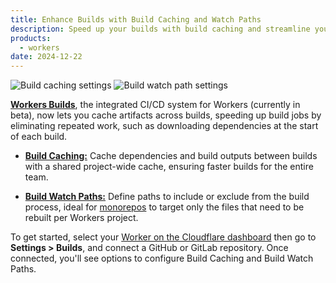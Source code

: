 ```yaml
---
title: Enhance Builds with Build Caching and Watch Paths
description: Speed up your builds with build caching and streamline your monorepo workflows with build watch paths in Workers Builds (beta).
products:
  - workers
date: 2024-12-22
---
```


![Build caching settings](~/assets/images/workers/platform/ci-cd/workers-build-caching.png)
![Build watch path settings](~/assets/images/workers/platform/ci-cd/workers-build-watch-paths.png)

[**Workers Builds**](/workers/ci-cd/builds/), the integrated CI/CD system for Workers (currently in beta), now lets you cache artifacts across builds, speeding up build jobs by eliminating repeated work, such as downloading dependencies at the start of each build.

- **[Build Caching:](/workers/ci-cd/builds/build-caching/)** Cache dependencies and build outputs between builds with a shared project-wide cache, ensuring faster builds for the entire team.

- **[Build Watch Paths:](/workers/ci-cd/builds/build-watch-paths/)** Define paths to include or exclude from the build process, ideal for [monorepos](/workers/ci-cd/builds/advanced-setups/#monorepos) to target only the files that need to be rebuilt per Workers project.

To get started, select your [Worker on the Cloudflare dashboard](https://dash.cloudflare.com) then go to **Settings > Builds**, and connect a GitHub or GitLab repository. Once connected, you'll see options to configure Build Caching and Build Watch Paths.
